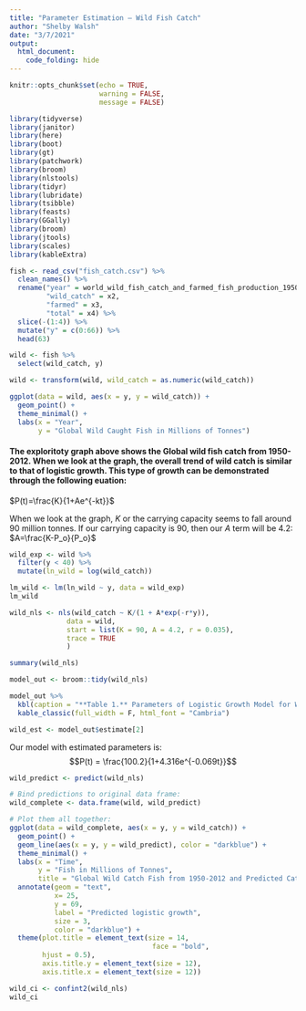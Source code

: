 ```yaml
---
title: "Parameter Estimation – Wild Fish Catch"
author: "Shelby Walsh"
date: "3/7/2021"
output: 
  html_document:
    code_folding: hide
---
```


```r
knitr::opts_chunk$set(echo = TRUE,
                      warning = FALSE,
                      message = FALSE)

library(tidyverse)
library(janitor)
library(here)
library(boot)
library(gt)
library(patchwork)
library(broom)
library(nlstools)
library(tidyr)
library(lubridate)
library(tsibble)
library(feasts)
library(GGally)
library(broom)
library(jtools)
library(scales)
library(kableExtra)
```


```r
fish <- read_csv("fish_catch.csv") %>% 
  clean_names() %>% 
  rename("year" = world_wild_fish_catch_and_farmed_fish_production_1950_2012,
         "wild_catch" = x2,
         "farmed" = x3,
         "total" = x4) %>% 
  slice(-(1:4)) %>% 
  mutate("y" = c(0:66)) %>% 
  head(63) 

```

```r
wild <- fish %>% 
  select(wild_catch, y) 

wild <- transform(wild, wild_catch = as.numeric(wild_catch))

ggplot(data = wild, aes(x = y, y = wild_catch)) +
  geom_point() +
  theme_minimal() +
  labs(x = "Year",
       y = "Global Wild Caught Fish in Millions of Tonnes")

```

#### The exploritoty graph above shows the Global wild fish catch from 1950-2012. When we look at the graph, the overall trend of wild catch is similar to that of logistic growth. This type of growth can be demonstrated through the following euation: 
$P(t)=\frac{K}{1+Ae^{-kt}}$

When we look at the graph, $K$ or the carrying capacity seems to fall around 90 million tonnes. If our carrying capacity is 90, then our $A$ term will be 4.2: $A=\frac{K-P_o}{P_o}$

```r
wild_exp <- wild %>% 
  filter(y < 40) %>% 
  mutate(ln_wild = log(wild_catch))

lm_wild <- lm(ln_wild ~ y, data = wild_exp)
lm_wild
```


```r
wild_nls <- nls(wild_catch ~ K/(1 + A*exp(-r*y)),
              data = wild,
              start = list(K = 90, A = 4.2, r = 0.035),
              trace = TRUE
              )

summary(wild_nls)

model_out <- broom::tidy(wild_nls) 

model_out %>% 
  kbl(caption = "**Table 1.** Parameters of Logistic Growth Model for Wild Catch Fish") %>%
  kable_classic(full_width = F, html_font = "Cambria") 

wild_est <- model_out$estimate[2]
```

Our model with estimated parameters is:
$$P(t) = \frac{100.2}{1+4.316e^{-0.069t}}$$

```r
wild_predict <- predict(wild_nls)

# Bind predictions to original data frame:
wild_complete <- data.frame(wild, wild_predict)

# Plot them all together:
ggplot(data = wild_complete, aes(x = y, y = wild_catch)) +
  geom_point() +
  geom_line(aes(x = y, y = wild_predict), color = "darkblue") +
  theme_minimal() +
  labs(x = "Time",
       y = "Fish in Millions of Tonnes",
       title = "Global Wild Catch Fish from 1950-2012 and Predicted Catch Growth") +
  annotate(geom = "text",
           x= 25,
           y = 69,
           label = "Predicted logistic growth",
           size = 3,
           color = "darkblue") +
  theme(plot.title = element_text(size = 14,
                                   face = "bold",
        hjust = 0.5),
        axis.title.y = element_text(size = 12),
        axis.title.x = element_text(size = 12))
```

```r

wild_ci <- confint2(wild_nls)
wild_ci
```

